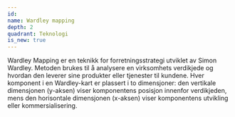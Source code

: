 ```yaml
---
id:
name: Wardley mapping
depth: 2
quadrant: Teknologi
is_new: true
---
```


Wardley Mapping er en teknikk for forretningsstrategi utviklet av Simon Wardley. Metoden brukes til å 
analysere en virksomhets verdikjede og hvordan den leverer sine produkter eller tjenester til kundene. 
Hver komponent i en Wardley-kart er plassert i to dimensjoner: den vertikale dimensjonen (y-aksen) viser 
komponentens posisjon innenfor verdikjeden, mens den horisontale dimensjonen (x-aksen) viser komponentens 
utvikling eller kommersialisering.